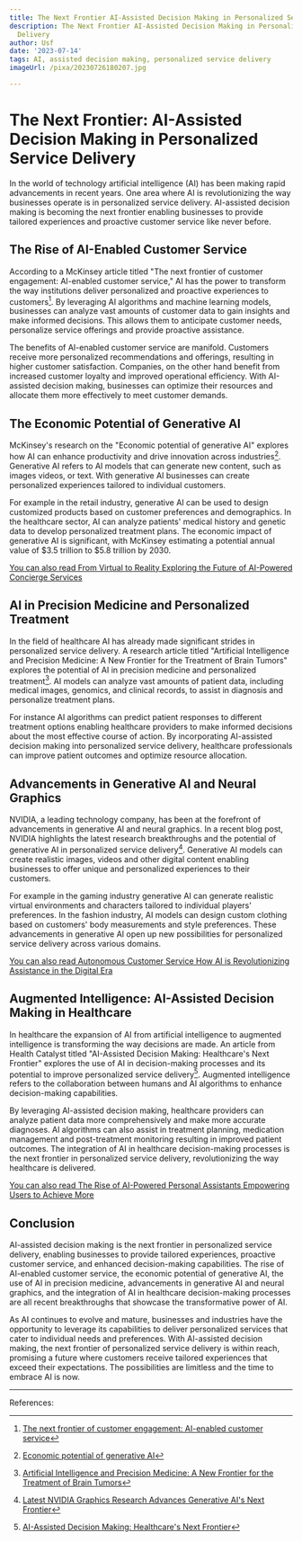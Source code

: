 ```yaml
---
title: The Next Frontier AI-Assisted Decision Making in Personalized Service Delivery
description: The Next Frontier AI-Assisted Decision Making in Personalized Service
  Delivery
author: Usf
date: '2023-07-14'
tags: AI, assisted decision making, personalized service delivery
imageUrl: /pixa/20230726180207.jpg

---
```

# The Next  Frontier: AI-Assisted Decision  Making  in Personalized Service Delivery

In the world of technology artificial intelligence (AI) has been making rapid advancements in recent years. One area where AI  is revolutionizing the way businesses operate is in personalized  service delivery. AI-assisted decision making is becoming the next frontier  enabling businesses  to provide tailored experiences and proactive customer service like never before.

## The Rise of  AI-Enabled Customer Service

According to  a McKinsey article titled "The next frontier of customer engagement: AI-enabled customer service," AI has the power to transform the way institutions deliver personalized and proactive experiences to customers[^1^]. By leveraging AI algorithms and machine  learning  models, businesses can analyze vast amounts of customer data to gain insights and make informed decisions. This allows them to anticipate customer needs,  personalize  service offerings and  provide proactive assistance.

The benefits of AI-enabled customer service are manifold. Customers receive more personalized recommendations and offerings, resulting in higher customer  satisfaction. Companies,  on  the other hand benefit from increased  customer loyalty  and improved operational  efficiency. With  AI-assisted decision  making, businesses can optimize  their resources and allocate them more effectively to meet customer demands.

## The Economic Potential of Generative AI

McKinsey's research on the "Economic  potential of generative AI" explores how AI can enhance productivity and drive innovation  across industries[^2^].  Generative AI refers to AI  models that can generate new content, such as images videos, or text. With generative AI businesses can create personalized experiences tailored to individual customers.

For example in the retail  industry, generative AI can be used to design customized products  based on customer preferences  and  demographics. In the healthcare  sector, AI can analyze patients' medical history and genetic data to develop personalized treatment plans. The economic impact of  generative AI is  significant, with McKinsey estimating a potential annual value of $3.5 trillion to $5.8 trillion by 2030.

[You  can also read From Virtual  to Reality Exploring the Future  of AI-Powered Concierge Services](From%20Virtual%20to%20Reality%20Exploring%20the%20Future%20of%20AI-Powered%20Concierge%20Services)


## AI in Precision Medicine and  Personalized Treatment

In  the field of healthcare AI has  already made significant strides in personalized service delivery. A research article  titled "Artificial Intelligence and Precision Medicine: A New  Frontier for the Treatment of Brain Tumors" explores the  potential  of AI in precision medicine  and personalized treatment[^3^]. AI models can analyze vast  amounts of patient data, including medical images, genomics, and clinical records, to assist in  diagnosis and personalize treatment plans.

For  instance AI algorithms  can predict patient responses to different treatment options enabling healthcare providers to make informed decisions about the most effective course of action. By incorporating AI-assisted decision making into personalized service delivery, healthcare professionals can improve patient outcomes and optimize resource allocation.

## Advancements in Generative AI and Neural Graphics

NVIDIA, a leading technology company, has been at the forefront of advancements in generative AI and neural graphics. In a recent blog post, NVIDIA highlights the latest  research breakthroughs and  the potential of generative AI  in personalized service delivery[^4^]. Generative AI models can create realistic images, videos and other digital content enabling businesses to offer unique and personalized experiences to their customers.

For example in the  gaming industry generative AI can generate realistic virtual environments and characters tailored to individual players' preferences. In the fashion  industry, AI models  can design custom clothing  based on customers' body measurements and style preferences. These advancements in generative AI  open up new possibilities for personalized service delivery across various domains.

[You can also read Autonomous Customer Service How  AI  is Revolutionizing Assistance in the Digital Era](Autonomous%20Customer%20Service%20How%20AI%20is%20Revolutionizing%20Assistance%20in%20the%20Digital%20Era)


## Augmented Intelligence: AI-Assisted Decision Making in Healthcare

In healthcare the expansion  of  AI from artificial intelligence to augmented intelligence  is transforming the way decisions are  made. An  article  from Health Catalyst titled "AI-Assisted Decision Making: Healthcare's  Next Frontier"  explores the use of AI in decision-making processes and its potential  to  improve  personalized service delivery[^5^]. Augmented intelligence  refers to  the collaboration between humans and AI algorithms to enhance  decision-making capabilities.

By leveraging AI-assisted decision making, healthcare providers can analyze patient data more comprehensively and make more accurate diagnoses. AI algorithms can also assist in treatment planning, medication management and post-treatment monitoring resulting in improved patient outcomes.  The integration of AI in healthcare decision-making processes is the next frontier in personalized service delivery, revolutionizing  the way healthcare is delivered.

[You can also read The Rise  of AI-Powered Personal Assistants Empowering Users to Achieve More](The%20Rise%20of%20AI-Powered%20Personal%20Assistants%20Empowering%20Users%20to%20Achieve%20More)


## Conclusion

AI-assisted decision making  is the next frontier in personalized service delivery, enabling businesses  to provide tailored experiences, proactive  customer service, and enhanced decision-making capabilities.  The rise of AI-enabled customer service, the economic potential of generative AI, the use of AI in precision medicine, advancements in generative AI and neural graphics, and the integration of  AI in healthcare decision-making processes are all recent breakthroughs that showcase the transformative power of AI.

As AI continues to evolve and mature, businesses and industries have the opportunity to leverage its capabilities to deliver personalized services that cater to  individual needs and preferences. With AI-assisted decision making, the next frontier of personalized service delivery is within  reach, promising a future  where customers receive tailored experiences that exceed their expectations. The possibilities are limitless and the time to embrace  AI is now.

---

References:

[^1^]: [The next frontier of customer engagement: AI-enabled customer service](https://www.mckinsey.com/capabilities/operations/our-insights/the-next-frontier-of-customer-engagement-ai-enabled-customer-service)

[^2^]: [Economic potential of generative AI](https://www.mckinsey.com/capabilities/mckinsey-digital/our-insights/the-economic-potential-of-generative-ai-the-next-productivity-frontier)

[^3^]:  [Artificial Intelligence and Precision Medicine: A New Frontier for the Treatment of Brain Tumors](https://www.ncbi.nlm.nih.gov/pmc/articles/PMC9866715/)

[^4^]: [Latest NVIDIA Graphics Research Advances Generative AI's Next Frontier](https://blogs.nvidia.com/blog/2023/05/02/graphics-research-advances-generative-ai-next-frontier/)

[^5^]:  [AI-Assisted Decision  Making: Healthcare's Next Frontier](https://www.healthcatalyst.com/insights/ai-assisted-decision-making-healthcares-next-frontier)